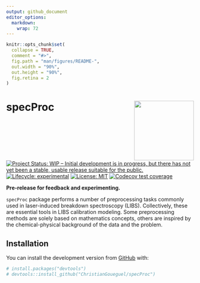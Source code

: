 ```yaml
---
output: github_document
editor_options: 
  markdown: 
    wrap: 72
---
```


<!-- README.md is generated from README.Rmd. Please edit that file -->

```r
knitr::opts_chunk$set(
  collapse = TRUE,
  comment = "#>",
  fig.path = "man/figures/README-",
  out.width = "90%",
  out.height = "90%",
  fig.retina = 2
)
```

<!-- badges: start -->

# specProc <img src="man/figures/logo.png" align="right" height="160"/>
[![Project Status: WIP -- Initial development is in progress, but there
has not yet been a stable, usable release suitable for the
public.](https://www.repostatus.org/badges/latest/active.svg)](https://www.repostatus.org/#active)
[![Lifecycle:
experimental](https://img.shields.io/badge/lifecycle-experimental-orange.svg)](https://lifecycle.r-lib.org/articles/stages.html#experimental)
[![License:
MIT](https://img.shields.io/badge/License-MIT-blue.svg)](https://opensource.org/licenses/MIT)
[![Codecov test coverage](https://codecov.io/gh/ChristianGoueguel/specProc/branch/main/graph/badge.svg)](https://app.codecov.io/gh/ChristianGoueguel/specProc?branch=main)
<!-- badges: end -->

**Pre-release for feedback and experimenting.**

`specProc` package performs a number of preprocessing tasks commonly
used in laser-induced breakdown spectroscopy (LIBS). Collectively, these
are essential tools in LIBS calibration modeling. Some preprocessing
methods are solely based on mathematics concepts, others are inspired by
the chemical-physical background of the data and the problem.

## Installation

You can install the development version from
[GitHub](https://github.com/) with:

``` r
# install.packages("devtools")
# devtools::install_github("ChristianGoueguel/specProc")
```

